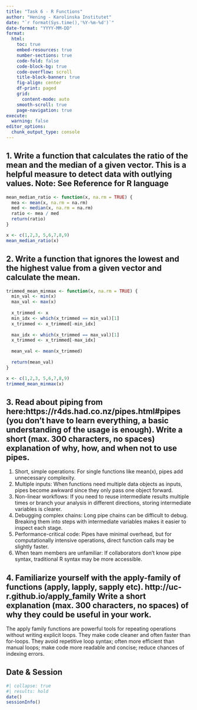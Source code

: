 ```yaml
---
title: "Task 6 - R Functions"
author: "Hening - Karolinska Institutet"
date: "`r format(Sys.time(),'%Y-%m-%d')`"
date-format: "YYYY-MM-DD"
format:
  html:
    toc: true
    embed-resources: true
    number-sections: true
    code-fold: false
    code-block-bg: true
    code-overflow: scroll
    title-block-banner: true
    fig-align: center
    df-print: paged
    grid: 
      content-mode: auto
    smooth-scroll: true
    page-navigation: true
execute:
  warning: false
editor_options: 
  chunk_output_type: console
---
```


## 1. Write a function that calculates the ratio of the mean and the median of a given vector. This is a helpful measure to detect data with outlying values. Note: See Reference for R language
```r
mean_median_ratio <- function(x, na.rm = TRUE) {
  mea <- mean(x, na.rm = na.rm)
  med <- median(x, na.rm = na.rm)
  ratio <- mea / med
  return(ratio)
}

x <- c(1,2,3, 5,6,7,8,9)
mean_median_ratio(x)
```

## 2. Write a function that ignores the lowest and the highest value from a given vector and calculate the mean.
```r
trimmed_mean_minmax <- function(x, na.rm = TRUE) {
  min_val <- min(x)
  max_val <- max(x)
  
  x_trimmed <- x
  min_idx <- which(x_trimmed == min_val)[1]
  x_trimmed <- x_trimmed[-min_idx]
  
  max_idx <- which(x_trimmed == max_val)[1]
  x_trimmed <- x_trimmed[-max_idx]
  
  mean_val <- mean(x_trimmed)
  
  return(mean_val)
}

x <- c(1,2,3, 5,6,7,8,9)
trimmed_mean_minmax(x)
```

## 3. Read about piping from here:https://r4ds.had.co.nz/pipes.html#pipes (you don’t have to learn everything, a basic understanding of the usage is enough). Write a short (max. 300 characters, no spaces) explanation of why, how, and when not to use pipes.

1. Short, simple operations: For single functions like mean(x), pipes add unnecessary complexity.
2. Multiple inputs: When functions need multiple data objects as inputs, pipes become awkward since they only pass one object forward.
3. Non-linear workflows: If you need to reuse intermediate results multiple times or branch your analysis in different directions, storing intermediate variables is clearer.
4. Debugging complex chains: Long pipe chains can be difficult to debug. Breaking them into steps with intermediate variables makes it easier to inspect each stage.
5. Performance-critical code: Pipes have minimal overhead, but for computationally intensive operations, direct function calls may be slightly faster.
6. When team members are unfamiliar: If collaborators don't know pipe syntax, traditional R syntax may be more accessible.

## 4. Familiarize yourself with the apply-family of functions (apply, lapply, sapply etc). http://uc-r.github.io/apply_family Write a short explanation (max. 300 characters, no spaces) of why they could be useful in your work.

The apply family functions are powerful tools for repeating operations without writing explicit loops. They make code cleaner and often faster than for-loops. They avoid repetitive loop syntax; often more efficient than manual loops; make code more readable and concise; reduce chances of indexing errors.

## Date & Session
```r
#| collapse: true
#| results: hold
date()
sessionInfo()
```
